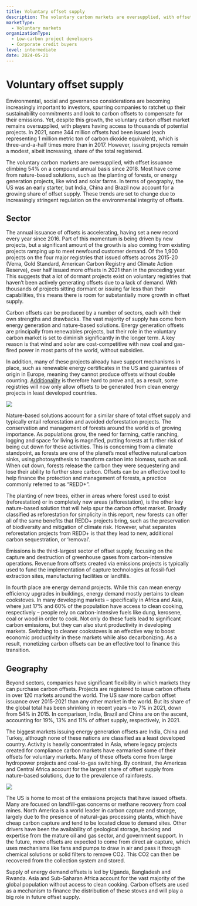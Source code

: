 ```yaml
---
title: Voluntary offset supply
description: The voluntary carbon markets are oversupplied, with offset issuance climbing 54% on a compound annual basis since 2018. Most have come from nature-based solutions, such as the planting of forests, or energy generation projects, like wind and solar farms.
marketType:
  - Voluntary markets
organizationType:
  - Low-carbon project developers
  - Corporate credit buyers
level: intermediate
date: 2024-05-21
---
```


# Voluntary offset supply

Environmental, social and governance considerations are becoming increasingly important to investors, spurring companies to ratchet up their sustainability commitments and look to carbon offsets to compensate for their emissions. Yet, despite this growth, the voluntary carbon offset market remains oversupplied, with players having access to thousands of potential projects. In 2021, some 344 million offsets had been issued (each representing 1 million metric ton of carbon dioxide equivalent), which is three-and-a-half times more than in 2017. However, issuing projects remain a modest, albeit increasing, share of the total registered.

<KeyMessage>
  The voluntary carbon markets are oversupplied, with offset issuance climbing
  54% on a compound annual basis since 2018. Most have come from nature-based
  solutions, such as the planting of forests, or energy generation projects,
  like wind and solar farms. In terms of geography, the US was an early starter,
  but India, China and Brazil now account for a growing share of offset supply.
  These trends are set to change due to increasingly stringent regulation on the
  environmental integrity of offsets.
</KeyMessage>

## Sector

The annual issuance of offsets is accelerating, having set a new record every year since 2016. Part of this momentum is being driven by new projects, but a significant amount of the growth is also coming from existing projects ramping up to meet newfound customer demand. Of the 1,900 projects on the four major registries that issued offsets across 2015-20 (Verra, Gold Standard, American Carbon Registry and Climate Action Reserve), over half issued more offsets in 2021 than in the preceding year. This suggests that a lot of dormant projects exist on voluntary registries that haven’t been actively generating offsets due to a lack of demand. With thousands of projects sitting dormant or issuing far less than their capabilities, this means there is room for substantially more growth in offset supply.

Carbon offsets can be produced by a number of sectors, each with their own strengths and drawbacks. The vast majority of supply has come from energy generation and nature-based solutions. Energy generation offsets are principally from renewables projects, but their role in the voluntary carbon market is set to diminish significantly in the longer term. A key reason is that wind and solar are cost-competitive with new coal and gas-fired power in most parts of the world, without subsidies.

In addition, many of these projects already have support mechanisms in place, such as renewable energy certificates in the US and guarantees of origin in Europe, meaning they cannot produce offsets without double counting. [Additionality](/factsheets/offset-quality) is therefore hard to prove and, as a result, some registries will now only allow offsets to be generated from clean energy projects in least developed countries.

<Image src="offset-supply-1.png" ratio={0} />

Nature-based solutions account for a similar share of total offset supply and typically entail reforestation and avoided deforestation projects. The conservation and management of forests around the world is of growing importance. As populations grow, the need for farming, cattle ranching, logging and space for living is magnified, putting forests at further risk of being cut down for these activities. This is concerning from a climate standpoint, as forests are one of the planet’s most effective natural carbon sinks, using photosynthesis to transform carbon into biomass, such as soil. When cut down, forests release the carbon they were sequestering and lose their ability to further store carbon. Offsets can be an effective tool to help finance the protection and management of forests, a practice commonly referred to as “REDD+”.

The planting of new trees, either in areas where forest used to exist (reforestation) or in completely new areas (afforestation), is the other key nature-based solution that will help spur the carbon offset market. Broadly classified as reforestation for simplicity in this report, new forests can offer all of the same benefits that REDD+ projects bring, such as the preservation of biodiversity and mitigation of climate risk. However, what separates reforestation projects from REDD+ is that they lead to new, additional carbon sequestration, or ‘removal’.

Emissions is the third-largest sector of offset supply, focusing on the capture and destruction of greenhouse gases from carbon-intensive operations. Revenue from offsets created via emissions projects is typically used to fund the implementation of capture technologies at fossil-fuel extraction sites, manufacturing facilities or landfills.

In fourth place are energy demand projects. While this can mean energy efficiency upgrades in buildings, energy demand mostly pertains to clean cookstoves. In many developing markets – specifically in Africa and Asia, where just 17% and 60% of the population have access to clean cooking, respectively – people rely on carbon-intensive fuels like dung, kerosene, coal or wood in order to cook. Not only do these fuels lead to significant carbon emissions, but they can also stunt productivity in developing markets. Switching to cleaner cookstoves is an effective way to boost economic productivity in these markets while also decarbonizing. As a result, monetizing carbon offsets can be an effective tool to finance this transition.

## Geography

Beyond sectors, companies have significant flexibility in which markets they can purchase carbon offsets. Projects are registered to issue carbon offsets in over 120 markets around the world. The US saw more carbon offset issuance over 2015-2021 than any other market in the world. But its share of the global total has been shrinking in recent years – to 7% in 2021, down from 54% in 2015. In comparison, India, Brazil and China are on the ascent, accounting for 19%, 13% and 11% of offset supply, respectively, in 2021.

The biggest markets issuing energy generation offsets are India, China and Turkey, although none of these nations are classified as a least developed country. Activity is heavily concentrated in Asia, where legacy projects created for compliance carbon markets have earmarked some of their offsets for voluntary markets. Many of these offsets come from large hydropower projects and coal-to-gas switching. By contrast, the Americas and Central Africa account for the largest share of offset supply from nature-based solutions, due to the prevalence of rainforests.

<Image src="offset-supply-2.png" ratio={0} />

The US is home to most of the emissions projects that have issued offsets. Many are focused on landfill-gas concerns or methane recovery from coal mines. North America is a world leader in carbon capture and storage, largely due to the presence of natural-gas processing plants, which have cheap carbon capture and tend to be located close to demand sites. Other drivers have been the availability of geological storage, backing and expertise from the mature oil and gas sector, and government support. In the future, more offsets are expected to come from direct air capture, which uses mechanisms like fans and pumps to draw in air and pass it through chemical solutions or solid filters to remove CO2. This CO2 can then be recovered from the collection system and stored.

Supply of energy demand offsets is led by Uganda, Bangladesh and Rwanda. Asia and Sub-Saharan Africa account for the vast majority of the global population without access to clean cooking. Carbon offsets are used as a mechanism to finance the distribution of these stoves and will play a big role in future offset supply.
